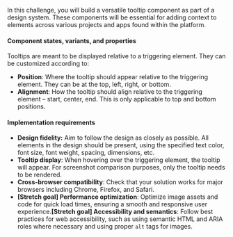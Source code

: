 In this challenge, you will build a versatile tooltip component as part of a design system. These components will be essential for adding context to elements across various projects and apps found within the platform.

#### Component states, variants, and properties

Tooltips are meant to be displayed relative to a triggering element. They can be customized according to:

- **Position**: Where the tooltip should appear relative to the triggering element. They can be at the top, left, right, or bottom.
- **Alignment**: How the tooltip should align relative to the triggering element – start, center, end. This is only applicable to top and bottom positions.

#### Implementation requirements

- **Design fidelity:** Aim to follow the design as closely as possible. All elements in the design should be present, using the specified text color, font size, font weight, spacing, dimensions, etc.
- **Tooltip display**: When hovering over the triggering element, the tooltip will appear. For screenshot comparison purposes, only the tooltip needs to be rendered.
- **Cross-browser compatibility**: Check that your solution works for major browsers including Chrome, Firefox, and Safari.
- **[Stretch goal] Performance optimization**: Optimize image assets and code for quick load times, ensuring a smooth and responsive user experience.**[Stretch goal] Accessibility and semantics**: Follow best practices for web accessibility, such as using semantic HTML and ARIA roles where necessary and using proper `alt` tags for images.
